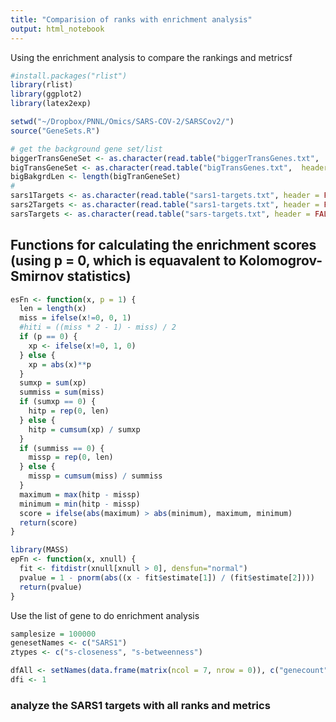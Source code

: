 ```yaml
---
title: "Comparision of ranks with enrichment analysis"
output: html_notebook
---
```


Using the enrichment analysis to compare the rankings and metricsf

```r
#install.packages("rlist")
library(rlist)
library(ggplot2)
library(latex2exp)

setwd("~/Dropbox/PNNL/Omics/SARS-COV-2/SARSCov2/")
source("GeneSets.R")

# get the background gene set/list
biggerTransGeneSet <- as.character(read.table("biggerTransGenes.txt",  header = FALSE, sep = "")$V1)
bigTransGeneSet <- as.character(read.table("bigTransGenes.txt",  header = FALSE, sep = "")$V1)
bigBakgrdLen <- length(bigTranGeneSet)
#
sars1Targets <- as.character(read.table("sars1-targets.txt", header = FALSE, sep = "")$V1)
sars2Targets <- as.character(read.table("sars1-targets.txt", header = FALSE, sep = "")$V1)
sarsTargets <- as.character(read.table("sars-targets.txt", header = FALSE, sep = "")$V1)

```

## Functions for calculating the enrichment scores (using p = 0, which is equavalent to Kolomogrov-Smirnov statistics)

```r
esFn <- function(x, p = 1) {
  len = length(x)
  miss = ifelse(x!=0, 0, 1)
  #hiti = ((miss * 2 - 1) - miss) / 2
  if (p == 0) {
    xp <- ifelse(x!=0, 1, 0)
  } else {
    xp = abs(x)**p
  }
  sumxp = sum(xp)
  summiss = sum(miss)
  if (sumxp == 0) {
    hitp = rep(0, len)
  } else {
    hitp = cumsum(xp) / sumxp
  }
  if (summiss == 0) {
    missp = rep(0, len)
  } else {
    missp = cumsum(miss) / summiss
  }
  maximum = max(hitp - missp)
  minimum = min(hitp - missp)
  score = ifelse(abs(maximum) > abs(minimum), maximum, minimum)
  return(score)
}

library(MASS)
epFn <- function(x, xnull) {
  fit <- fitdistr(xnull[xnull > 0], densfun="normal")
  pvalue = 1 - pnorm(abs((x - fit$estimate[1]) / (fit$estimate[2])))
  return(pvalue)
}
```


Use the list of gene to do enrichment analysis

```r
samplesize = 100000
genesetNames <- c("SARS1")
ztypes <- c("s-closeness", "s-betweenness")

dfAll <- setNames(data.frame(matrix(ncol = 7, nrow = 0)), c("genecount", "p", "Enrichment score", "p-value", "Rank name", "Gene sets","Graph metrics"))
dfi <- 1
```

### analyze the SARS1 targets with all ranks and metrics

```r

```

